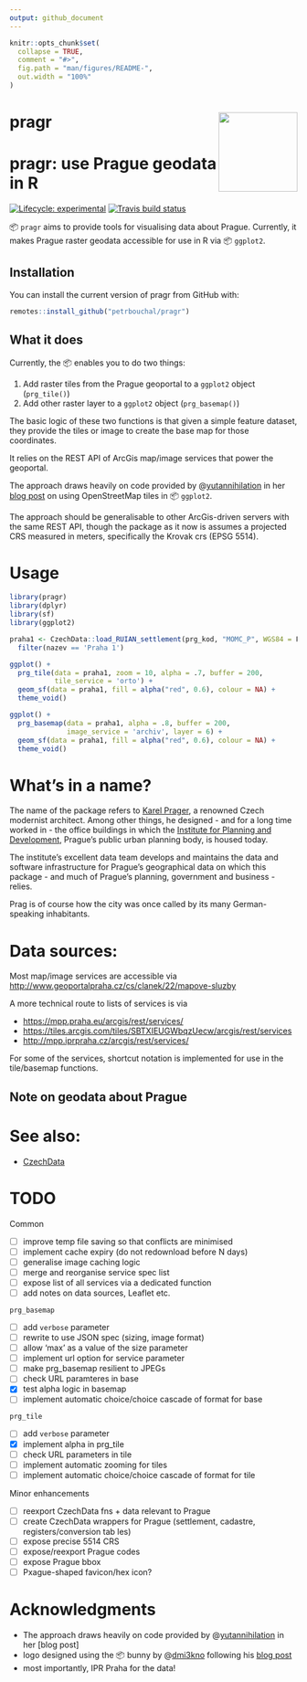 ```yaml
---
output: github_document
---
```



<!-- README.md is generated from README.Rmd. Please edit that file -->

```r
knitr::opts_chunk$set(
  collapse = TRUE,
  comment = "#>",
  fig.path = "man/figures/README-",
  out.width = "100%"
)
```

# pragr <a href='https:/petrbouchal.github.io/pragr'><img src='man/figures/logo.png' align="right" height="138.5" /></a>

# pragr: use Prague geodata in R 

<!-- badges: start -->
[![Lifecycle: experimental](https://img.shields.io/badge/lifecycle-experimental-orange.svg)](https://www.tidyverse.org/lifecycle/#experimental)
[![Travis build status](https://travis-ci.org/petrbouchal/pragr.svg?branch=master)](https://travis-ci.org/petrbouchal/pragr)
<!-- badges: end -->

📦 `pragr` aims to provide tools for visualising data about Prague. Currently, it makes Prague raster geodata accessible for use in R via 📦 `ggplot2`. 

## Installation

You can install the current version of pragr from GitHub with:

``` r
remotes::install_github("petrbouchal/pragr")
```

## What it does

Currently, the 📦 enables you to do two things:

1) Add raster tiles from the Prague geoportal to a `ggplot2` object (`prg_tile()`)
2) Add other raster layer to a `ggplot2` object (`prg_basemap()`)

The basic logic of these two functions is that given a simple feature dataset, they provide the tiles or image to create the base map for those coordinates.

It relies on the REST API of ArcGis map/image services that power the geoportal. 

The approach draws heavily on code provided by @[yutannihilation](https://github.com/yutannihilation) in her [blog post](https://yutani.rbind.io/post/2018-06-09-plot-osm-tiles/) on using OpenStreetMap tiles in 📦 `ggplot2`.

The approach should be generalisable to other ArcGis-driven servers with the same REST API, though the package as it now is assumes a projected CRS measured in meters, specifically the Krovak crs (EPSG 5514).

# Usage

```r
library(pragr)
library(dplyr)
library(sf)
library(ggplot2)
```

```r
praha1 <- CzechData::load_RUIAN_settlement(prg_kod, "MOMC_P", WGS84 = F) %>% 
  filter(nazev == 'Praha 1')
```

```r
ggplot() +
  prg_tile(data = praha1, zoom = 10, alpha = .7, buffer = 200,
           tile_service = 'orto') + 
  geom_sf(data = praha1, fill = alpha("red", 0.6), colour = NA) +
  theme_void()
```

```r
ggplot() +
  prg_basemap(data = praha1, alpha = .8, buffer = 200,
              image_service = 'archiv', layer = 6) + 
  geom_sf(data = praha1, fill = alpha("red", 0.6), colour = NA) +
  theme_void()
```

# What's in a name?

The name of the package refers to [Karel Prager](https://en.wikipedia.org/wiki/Karel_Prager), a renowned Czech modernist architect. Among other things, he designed - and for a long time worked in - the office buildings in which the [Institute for Planning and Development](https://iprpraha.cz), Prague's public urban planning body, is housed today.

The institute's excellent data team develops and maintains the data and software infrastructure for Prague's geographical data on which this package - and much of Prague's planning, government and business - relies.

Prag is of course how the city was once called by its many German-speaking inhabitants.

# Data sources:

Most map/image services are accessible via <http://www.geoportalpraha.cz/cs/clanek/22/mapove-sluzby>

A more technical route to lists of services is via

- <https://mpp.praha.eu/arcgis/rest/services/>
- <https://tiles.arcgis.com/tiles/SBTXIEUGWbqzUecw/arcgis/rest/services>
- <http://mpp.iprpraha.cz/arcgis/rest/services/>

For some of the services, shortcut notation is implemented for use in the tile/basemap functions.

## Note on geodata about Prague



# See also:

- [CzechData](https://github.com/JanCaha/CzechData)

# TODO

Common

- [ ] improve temp file saving so that conflicts are minimised
- [ ] implement cache expiry (do not redownload before N days)
- [ ] generalise image caching logic
- [ ] merge and reorganise service spec list 
- [ ] expose list of all services via a dedicated function
- [ ] add notes on data sources, Leaflet etc.

`prg_basemap`

- [ ] add `verbose` parameter
- [ ] rewrite to use JSON spec (sizing, image format)
- [ ] allow 'max' as a value of the size parameter
- [ ] implement url option for service parameter
- [ ] make prg_basemap resilient to JPEGs
- [ ] check URL paramteres in base
- [x] test alpha logic in basemap
- [ ] implement automatic choice/choice cascade of format for base

`prg_tile`

- [ ] add `verbose` parameter
- [x] implement alpha in prg_tile
- [ ] check URL parameters in tile
- [ ] implement automatic zooming for tiles
- [ ] implement automatic choice/choice cascade of format for tile

Minor enhancements

- [ ] reexport CzechData fns + data relevant to Prague
- [ ] create CzechData wrappers for Prague (settlement, cadastre, registers/conversion tab les)
- [ ] expose precise 5514 CRS
- [ ] expose/reexport Prague codes
- [ ] expose Prague bbox
- [ ] Pxague-shaped favicon/hex icon?

# Acknowledgments

- The approach draws heavily on code provided by @[yutannihilation](https://github.com/yutannihilation) in her [blog post]
- logo designed using the 📦 bunny by @[dmi3kno](https://github.com/dmi3kno) following his [blog post]([https://www.ddrive.no/post/making-hex-and-twittercard-with-bunny-and-magick/])
- most importantly, IPR Praha for the data!
